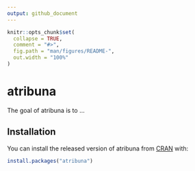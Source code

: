 ```yaml
---
output: github_document
---
```


<!-- README.md is generated from README.Rmd. Please edit that file -->

```r
knitr::opts_chunk$set(
  collapse = TRUE,
  comment = "#>",
  fig.path = "man/figures/README-",
  out.width = "100%"
)
```

# atribuna

<!-- badges: start -->
<!-- badges: end -->

The goal of atribuna is to ...

## Installation

You can install the released version of atribuna from [CRAN](https://CRAN.R-project.org) with:

```r
install.packages("atribuna")
```

